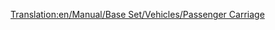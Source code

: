 [[Translation:en/Manual/Base Set/Vehicles/Passenger Carriage]]
{{pl/Wagony|NormalCost=£ 1,447 ($ 2,894)
|Picture= [[File:en/Passengercarriage.png]] [[File:en/Passengercarriagex.png]] [[File:en/Passengercarriagetoyland.png]]
|Name=Wagon pasażerski
|NormalWeight=25 / 27 t
|NormalCapacity=40 pasażerów
|MonoCost="
|MonoWeight=25 / 27 t
|MonoCapacity=45 pasażerów
|MagCost="
|MagWeight=25 / 27 t
|MagCapacity=47 pasażerów
|Description=Po prostu twój typowy 'przewoźnik' <small>''(carrier)''</small> ludzi. Składa się <small>''(Consists)''</small> z lekkiej ramy <small>''(framework)''</small> z ławkami w środku. Na ławkach ludzie zasypiają, czytają lub rozmawiają, aż dotrą do celu.
}}